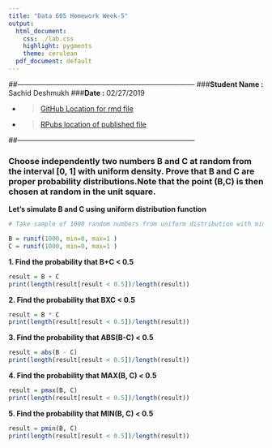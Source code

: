 ```yaml
---
title: "Data 605 Homework Week-5"
output:
  html_document:
    css: ./lab.css
    highlight: pygments
    theme: cerulean
  pdf_document: default
---
```


##---------------------------------------------------------------------------
###**Student Name :** Sachid Deshmukh
###**Date :** 02/27/2019

* > [GitHub Location for rmd 
file](https://github.com/mlforsachid/MSDSQ2Data605/blob/master/Week5/HW-5/SachidVijay.Deshmukh60.Rmd)

* > [RPubs location of published file](http://rpubs.com/sachid/Data605Week5HW)

##---------------------------------------------------------------------------

### Choose independently two numbers B and C at random from the interval [0, 1] with uniform density. Prove that B and C are proper probability distributions.Note that the point (B,C) is then chosen at random in the unit square.

**Let's simulate B and C using uniform distribution function**

```r
# Take sample of 1000 random numbers from uniform distribution with min = 0 and max =1

B = runif(1000, min=0, max=1 )
C = runif(1000, min=0, max=1 )
```

**1. Find the probability that B+C < 0.5 **

```r
result = B + C
print(length(result[result < 0.5])/length(result))
```

**2. Find the probability that BXC < 0.5 **

```r
result = B * C
print(length(result[result < 0.5])/length(result))
```

**3. Find the probability that ABS(B-C) < 0.5 **

```r
result = abs(B - C)
print(length(result[result < 0.5])/length(result))
```

**4. Find the probability that MAX(B, C) < 0.5 **

```r
result = pmax(B, C)
print(length(result[result < 0.5])/length(result))
```

**5. Find the probability that MIN(B, C) < 0.5 **

```r
result = pmin(B, C)
print(length(result[result < 0.5])/length(result))
```
